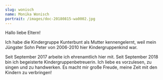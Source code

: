 ```yaml
---
slug: wonisch
name: Monika Wonisch
portrait: /images/doc-20180815-wa0002.jpg
---
```

Hallo liebe Eltern!

Ich habe die Kindergruppe Kunterbunt als Mutter kennengelernt, weil mein Jüngster Sohn Peter von 2006-2010 hier Kindergruppenkind war.

Seit September 2017 arbeite ich ehrenamtlich hier mit. Seit September 2018 bin ich begeisterte Kindergruppenbetreuerin. Ich liebe es vorzulesen, zu singen und zu handwerken. Es macht mir große Freude, meine Zeit mit den Kindern zu verbringen!